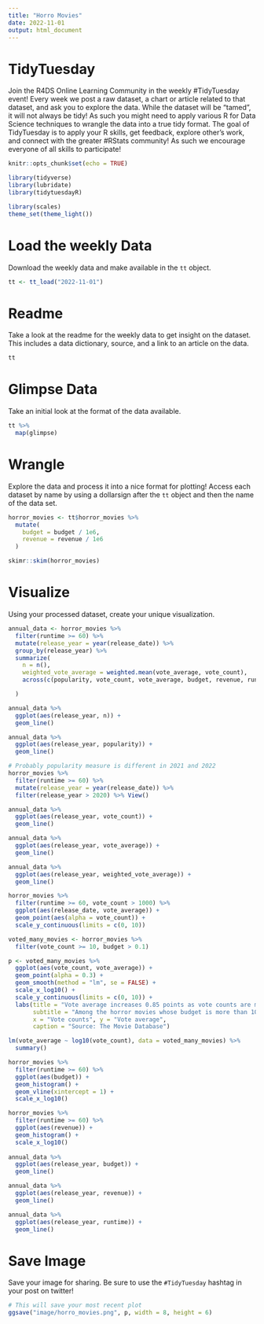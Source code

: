```yaml
---
title: "Horro Movies"
date: 2022-11-01
output: html_document
---
```


# TidyTuesday

Join the R4DS Online Learning Community in the weekly #TidyTuesday event!
Every week we post a raw dataset, a chart or article related to that dataset, and ask you to explore the data.
While the dataset will be “tamed”, it will not always be tidy! As such you might need to apply various R for Data Science techniques to wrangle the data into a true tidy format.
The goal of TidyTuesday is to apply your R skills, get feedback, explore other’s work, and connect with the greater #RStats community!
As such we encourage everyone of all skills to participate!

```r

knitr::opts_chunk$set(echo = TRUE)

library(tidyverse)
library(lubridate)
library(tidytuesdayR)

library(scales)
theme_set(theme_light())
```

# Load the weekly Data

Download the weekly data and make available in the `tt` object.

```r

tt <- tt_load("2022-11-01")

```


# Readme

Take a look at the readme for the weekly data to get insight on the dataset.
This includes a data dictionary, source, and a link to an article on the data.

```r

tt

```


# Glimpse Data

Take an initial look at the format of the data available.

```r

tt %>% 
  map(glimpse)

```

# Wrangle

Explore the data and process it into a nice format for plotting! Access each dataset by name by using a dollarsign after the `tt` object and then the name of the data set.

```r

horror_movies <- tt$horror_movies %>% 
  mutate(
    budget = budget / 1e6,
    revenue = revenue / 1e6
  )

skimr::skim(horror_movies)

```


# Visualize

Using your processed dataset, create your unique visualization.

```r

annual_data <- horror_movies %>% 
  filter(runtime >= 60) %>% 
  mutate(release_year = year(release_date)) %>% 
  group_by(release_year) %>% 
  summarize(
    n = n(),
    weighted_vote_average = weighted.mean(vote_average, vote_count),
    across(c(popularity, vote_count, vote_average, budget, revenue, runtime), ~ mean(.x))

  )

annual_data %>% 
  ggplot(aes(release_year, n)) +
  geom_line()

annual_data %>% 
  ggplot(aes(release_year, popularity)) +
  geom_line()

# Probably popularity measure is different in 2021 and 2022
horror_movies %>% 
  filter(runtime >= 60) %>% 
  mutate(release_year = year(release_date)) %>% 
  filter(release_year > 2020) %>% View()

annual_data %>% 
  ggplot(aes(release_year, vote_count)) +
  geom_line()

annual_data %>% 
  ggplot(aes(release_year, vote_average)) +
  geom_line()

annual_data %>% 
  ggplot(aes(release_year, weighted_vote_average)) +
  geom_line()

horror_movies %>% 
  filter(runtime >= 60, vote_count > 1000) %>% 
  ggplot(aes(release_date, vote_average)) +
  geom_point(aes(alpha = vote_count)) +
  scale_y_continuous(limits = c(0, 10))

voted_many_movies <- horror_movies %>% 
  filter(vote_count >= 10, budget > 0.1)

p <- voted_many_movies %>% 
  ggplot(aes(vote_count, vote_average)) +
  geom_point(alpha = 0.3) +
  geom_smooth(method = "lm", se = FALSE) +
  scale_x_log10() +
  scale_y_continuous(limits = c(0, 10)) +
  labs(title = "Vote average increases 0.85 points as vote counts are multiplied by 10",
       subtitle = "Among the horror movies whose budget is more than 100 thousand dollars and\nvote counts are equal to or more than 10",
       x = "Vote counts", y = "Vote average",
       caption = "Source: The Movie Database")

lm(vote_average ~ log10(vote_count), data = voted_many_movies) %>% 
  summary()

horror_movies %>% 
  filter(runtime >= 60) %>% 
  ggplot(aes(budget)) +
  geom_histogram() +
  geom_vline(xintercept = 1) +
  scale_x_log10()

horror_movies %>% 
  filter(runtime >= 60) %>% 
  ggplot(aes(revenue)) +
  geom_histogram() +
  scale_x_log10()
  
annual_data %>% 
  ggplot(aes(release_year, budget)) +
  geom_line()

annual_data %>% 
  ggplot(aes(release_year, revenue)) +
  geom_line()

annual_data %>% 
  ggplot(aes(release_year, runtime)) +
  geom_line()

```

# Save Image

Save your image for sharing. Be sure to use the `#TidyTuesday` hashtag in your post on twitter! 

```r

# This will save your most recent plot
ggsave("image/horro_movies.png", p, width = 8, height = 6)

```

